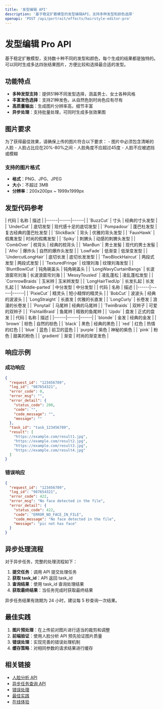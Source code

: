 ```yaml
---
title: '发型编辑 API'
description: '基于稳定扩散模型的发型编辑API，支持多种发型和颜色选择'
openapi: 'POST /api/portrait/effects/hairstyle-editor-pro'
---
```


# 发型编辑 Pro API

基于稳定扩散模型，支持数十种不同的发型和颜色，每个生成的结果都是独特的。可以同时生成多达四张结果图片，方便比较和选择最合适的发型。

## 功能特点

- **多种发型支持**：提供51种不同发型选择，涵盖男士、女士各种风格
- **丰富发色选择**：支持21种发色，从自然色到时尚色应有尽有
- **高质量输出**：生成图片分辨率高，细节丰富
- **异步处理**：支持批量处理，可同时生成多张效果图

## 图片要求

<Warning>
为了获得最佳效果，请确保上传的图片符合以下要求：
- 图片中必须包含清晰的人脸
- 人脸占比应在20%-80%之间
- 人脸角度不应超过45度
- 人脸不应被遮挡或模糊
</Warning>

### 支持的图片格式

- **格式**：PNG、JPG、JPEG
- **大小**：不超过 3MB
- **分辨率**：200x200px ~ 1999x1999px

## 发型代码参考

<Tabs>
<Tab title="男士发型">
| 代码 | 名称 | 描述 |
|------|------|------|
| `BuzzCut` | 寸头 | 经典的寸头发型 |
| `UnderCut` | 底切发型 | 现代感十足的底切发型 |
| `Pompadour` | 蓬巴杜发型 | 复古经典的蓬巴杜发型 |
| `SlickBack` | 背头 | 优雅的背头发型 |
| `FauxHawk` | 假鹰发型 | 时尚的假鹰发型 |
| `Spiky` | 刺猬头 | 动感的刺猬头发型 |
| `CombOver` | 梳背头 | 经典的梳背头 |
| `ManBun` | 男士发髻 | 现代的男士发髻 |
| `Afro` | 爆炸头 | 自然的爆炸头发型 |
| `LowFade` | 低渐变 | 低渐变发型 |
| `UndercutLongHair` | 底切长发 | 底切长发发型 |
| `TwoBlockHaircut` | 两段式发型 | 两段式发型 |
| `TexturedFringe` | 纹理刘海 | 纹理刘海发型 |
| `BluntBowlCut` | 钝角碗盖头 | 钝角碗盖头 |
| `LongWavyCurtainBangs` | 长波浪窗帘刘海 | 长波浪窗帘刘海 |
| `MessyTousled` | 凌乱蓬松 | 凌乱蓬松发型 |
| `CornrowBraids` | 玉米辫 | 玉米辫发型 |
| `LongHairTiedUp` | 长发扎起 | 长发扎起 |
| `Middle-parted` | 中分发型 | 中分发型 |
</Tab>
<Tab title="女士发型">
| 代码 | 名称 | 描述 |
|------|------|------|
| `PixieCut` | 精灵头 | 短小精悍的精灵头 |
| `BobCut` | 波波头 | 经典的波波头 |
| `LongStraight` | 长直发 | 优雅的长直发 |
| `LongCurly` | 长卷发 | 浪漫的长卷发 |
| `Ponytail` | 马尾辫 | 经典的马尾辫 |
| `TwinBraids` | 双辫子 | 可爱的双辫子 |
| `FishtailBraid` | 鱼尾辫 | 精致的鱼尾辫 |
| `Updo` | 盘发 | 正式的盘发 |
</Tab>
<Tab title="发色效果">
| 代码 | 名称 | 描述 |
|------|------|------|
| `blonde` | 金发 | 经典的金发 |
| `brown` | 棕色 | 自然的棕色 |
| `black` | 黑色 | 经典的黑色 |
| `red` | 红色 | 热情的红色 |
| `blue` | 蓝色 | 前卫的蓝色 |
| `purple` | 紫色 | 神秘的紫色 |
| `pink` | 粉色 | 甜美的粉色 |
| `gradient` | 渐变 | 时尚的渐变发色 |
</Tab>
</Tabs>

## 响应示例

### 成功响应

```json
{
  "request_id": "123456789",
  "log_id": "987654321",
  "error_code": 0,
  "error_msg": "",
  "error_detail": {
    "status_code": 200,
    "code": "",
    "code_message": "",
    "message": ""
  },
  "task_id": "task_123456789",
  "result": [
    "https://example.com/result1.jpg",
    "https://example.com/result2.jpg",
    "https://example.com/result3.jpg",
    "https://example.com/result4.jpg"
  ]
}
```

### 错误响应

```json
{
  "request_id": "123456789",
  "log_id": "987654321",
  "error_code": 422,
  "error_msg": "No face detected in the file",
  "error_detail": {
    "status_code": 422,
    "code": "ERROR_NO_FACE_IN_FILE",
    "code_message": "No face detected in the file",
    "message": "pic not has face"
  }
}
```

## 异步处理流程

对于异步任务，完整的处理流程如下：

1. **提交任务**：调用 API 提交处理任务
2. **获取 task_id**：API 返回 task_id
3. **查询结果**：使用 task_id 查询处理结果
4. **获取最终结果**：当任务完成时获取最终结果

<Tip>
  异步任务结果有效期为 24 小时，建议每 5 秒查询一次结果。
</Tip>

## 最佳实践

1. **图片预处理**：在上传前对图片进行适当的裁剪和调整
2. **前端验证**：使用人脸分析 API 预先验证图片质量
3. **错误处理**：实现完善的错误处理机制
4. **缓存策略**：对相同参数的请求结果进行缓存

## 相关链接

- [人脸分析 API](/api-reference/face-analysis)
- [异步任务查询 API](/api-reference/async-task-results)
- [错误处理](/essentials/error-handling)
- [最佳实践](/essentials/best-practices)
- [在线体验](https://www.ailabtools.com/portrait-hairstyle-editing-pro-example)
